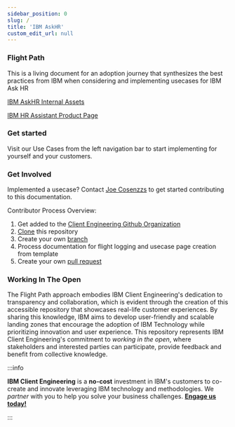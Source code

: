 ```yaml
---
sidebar_position: 0
slug: /
title: 'IBM AskHR'
custom_edit_url: null
---
```



### Flight Path
This is a living document for an adoption journey that synthesizes the best practices from IBM when considering and implementing usecases for IBM Ask HR

[IBM AskHR Internal Assets](https://ibm.box.com/s/cqepux903hben88m7w89dwerq43wrnq9)

[IBM HR Assistant Product Page](https://www.ibm.com/products/watsonx-assistant/human-resources)


### Get started

Visit our Use Cases from the left navigation bar to start implementing for yourself and your customers.

### Get Involved

Implemented a usecase? Contact [Joe Cosenzzs](mailto:jcosenz@us.ibm.com) to get started contributing to this documentation.

Contributor Process Overview:
1. Get added to the [Client Engineering Github Organization](https://github.com/ibm-client-engineering)
2. [Clone](https://docs.github.com/en/repositories/creating-and-managing-repositories/cloning-a-repository) this repository
3. Create your own [branch](https://docs.github.com/en/pull-requests/collaborating-with-pull-requests/proposing-changes-to-your-work-with-pull-requests/creating-and-deleting-branches-within-your-repository)
4. Process documentation for flight logging and usecase page creation from template
5. Create your own [pull request](https://docs.github.com/en/pull-requests/collaborating-with-pull-requests/proposing-changes-to-your-work-with-pull-requests/about-pull-requests)

### Working In The Open

The Flight Path approach embodies IBM Client Engineering's dedication to transparency and collaboration, which is evident through the creation of this accessible repository that showcases real-life customer experiences. By sharing this knowledge, IBM aims to develop user-friendly and scalable landing zones that encourage the adoption of IBM Technology while prioritizing innovation and user experience. This repository represents IBM Client Engineering's commitment to _working in the open_, where stakeholders and interested parties can participate, provide feedback and benefit from collective knowledge.

:::info

**IBM Client Engineering** is a **no-cost** investment in IBM's customers to co-create and innovate leveraging IBM technology and methodologies. We _partner_ with you to help you solve your business challenges. **[Engage us today!](https://www.ibm.com/client-engineering)**

:::